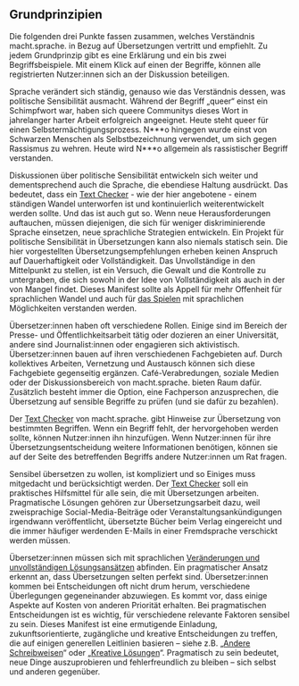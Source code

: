 ## Grundprinzipien

Die folgenden drei Punkte fassen zusammen, welches Verständnis macht.sprache. in Bezug auf Übersetzungen vertritt und empfiehlt. Zu jedem Grundprinzip gibt es eine Erklärung und ein bis zwei Begriffsbeispiele. Mit einem Klick auf einen der Begriffe, können alle registrierten Nutzer:innen sich an der Diskussion beteiligen.

<CollapsableSectionContainer>

<CollapsableSection
    domId="change-and-incompleteness"
    title="Veränderung und Unvollständigkeit"
    intro="Sprache verändert sich ständig. Wer sich für diskriminierungsfreiere Sprache einsetzt, muss bereit sein, immer wieder neue Strategien für neue Herausforderungen zu entwickeln.">

Sprache verändert sich ständig, genauso wie das Verständnis dessen, was politische Sensibilität ausmacht. Während der Begriff „queer“ einst ein Schimpfwort war, haben sich queere Communitys dieses Wort in jahrelanger harter Arbeit erfolgreich angeeignet. Heute steht queer für einen Selbstermächtigungsprozess. N\*\*\*o hingegen wurde einst von Schwarzen Menschen als Selbstbezeichnung verwendet, um sich gegen Rassismus zu wehren. Heute wird N\*\*\*o allgemein als rassistischer Begriff verstanden.

Diskussionen über politische Sensibilität entwickeln sich weiter und dementsprechend auch die Sprache, die ebendiese Haltung ausdrückt. Das bedeutet, dass ein [Text Checker](/text-checker) - wie der hier angebotene - einem ständigen Wandel unterworfen ist und kontinuierlich weiterentwickelt werden sollte. Und das ist auch gut so. Wenn neue Herausforderungen auftauchen, müssen diejenigen, die sich für weniger diskriminierende Sprache einsetzen, neue sprachliche Strategien entwickeln. Ein Projekt für politische Sensibilität in Übersetzungen kann also niemals statisch sein. Die hier vorgestellten Übersetzungsempfehlungen erheben keinen Anspruch auf Dauerhaftigkeit oder Vollständigkeit. Das Unvollständige in den Mittelpunkt zu stellen, ist ein Versuch, die Gewalt und die Kontrolle zu untergraben, die sich sowohl in der Idee von Vollständigkeit als auch in der von Mangel findet. Dieses Manifest sollte als Appell für mehr Offenheit für sprachlichen Wandel und auch für [das Spielen](#creative-solutions) mit sprachlichen Möglichkeiten verstanden werden.

<TermExampleContainer>
    <TermExample term="Queer" />
    <TermExample term="Negro" />
</TermExampleContainer>

</CollapsableSection>

<CollapsableSection
    title="Kollektivarbeit und Austausch"
    domId="collaboration"
    intro="Keine Person ist Expert:in für alles. Kollektives Arbeiten und Austausch ermöglichen es Übersetzer:innen, voneinander zu lernen.">

Übersetzer:innen haben oft verschiedene Rollen. Einige sind im Bereich der Presse- und Öffentlichkeitsarbeit tätig oder dozieren an einer Universität, andere sind Journalist:innen oder engagieren sich aktivistisch. Übersetzer:innen bauen auf ihren verschiedenen Fachgebieten auf. Durch kollektives Arbeiten, Vernetzung und Austausch können sich diese Fachgebiete gegenseitig ergänzen. Café-Verabredungen, soziale Medien oder der Diskussionsbereich von macht.sprache. bieten Raum dafür. Zusätzlich besteht immer die Option, eine Fachperson anzusprechen, die Übersetzung auf sensible Begriffe zu prüfen (und sie dafür zu bezahlen).

Der [Text Checker](/text-checker) von macht.sprache. gibt Hinweise zur Übersetzung von bestimmten Begriffen. Wenn ein Begriff fehlt, der hervorgehoben werden sollte, können Nutzer:innen ihn hinzufügen. Wenn Nutzer:innen für ihre Übersetzungsentscheidung weitere Informationen benötigen, können sie auf der Seite des betreffenden Begriffs andere Nutzer:innen um Rat fragen.

<TermExampleContainer>
    <TermExample term="Pflanzkanacken" />
</TermExampleContainer>

</CollapsableSection>

<CollapsableSection
    title="Pragmatismus"
    domId="pragmatic-solutions"
    intro="Übersetzungen erfordern oft pragmatische Lösungen. Diese sollten zukunftsorientiert, zugänglich und kreativ sein.">

Sensibel übersetzen zu wollen, ist kompliziert und so Einiges muss mitgedacht und berücksichtigt werden. Der [Text Checker](/text-checker) soll ein praktisches Hilfsmittel für alle sein, die mit Übersetzungen arbeiten. Pragmatische Lösungen gehören zur Übersetzungsarbeit dazu, weil zweisprachige Social-Media-Beiträge oder Veranstaltungsankündigungen irgendwann veröffentlicht, übersetzte Bücher beim Verlag eingereicht und die immer häufiger werdenden E-Mails in einer Fremdsprache verschickt werden müssen.

Übersetzer:innen müssen sich mit sprachlichen [Veränderungen und unvollständigen Lösungsansätzen](#change-and-incompleteness) abfinden. Ein pragmatischer Ansatz erkennt an, dass Übersetzungen selten perfekt sind. Übersetzer:innen kommen bei Entscheidungen oft nicht drum herum, verschiedene Überlegungen gegeneinander abzuwiegen. Es kommt vor, dass einige Aspekte auf Kosten von anderen Priorität erhalten. Bei pragmatischen Entscheidungen ist es wichtig, für verschiedene relevante Faktoren sensibel zu sein. Dieses Manifest ist eine ermutigende Einladung, zukunftsorientierte, zugängliche und kreative Entscheidungen zu treffen, die auf einigen generellen Leitlinien basieren – siehe z.B. „[Andere Schreibweisen](#typographic-options)“ oder „[Kreative Lösungen](#creative-solutions)“. Pragmatisch zu sein bedeutet, neue Dinge auszuprobieren und fehlerfreundlich zu bleiben – sich selbst und anderen gegenüber.

<TermExampleContainer>
    <TermExample term="What about Gender?" lang="en" />
</TermExampleContainer>

</CollapsableSection>

</CollapsableSectionContainer>
